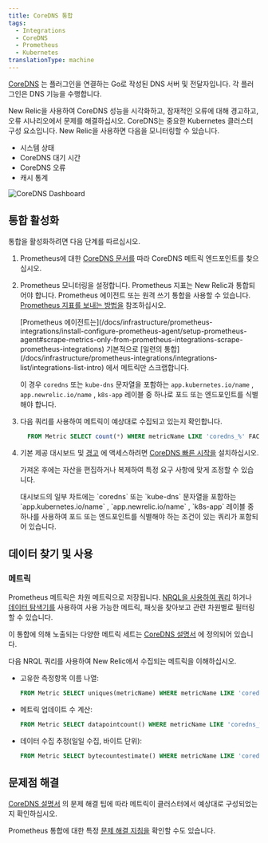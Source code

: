 ```yaml
---
title: CoreDNS 통합
tags:
  - Integrations
  - CoreDNS
  - Prometheus
  - Kubernetes
translationType: machine
---
```



[CoreDNS](https://coredns.io/) 는 플러그인을 연결하는 Go로 작성된 DNS 서버 및 전달자입니다. 각 플러그인은 DNS 기능을 수행합니다.

New Relic을 사용하여 CoreDNS 성능을 시각화하고, 잠재적인 오류에 대해 경고하고, 오류 시나리오에서 문제를 해결하십시오. CoreDNS는 중요한 Kubernetes 클러스터 구성 요소입니다. New Relic을 사용하면 다음을 모니터링할 수 있습니다.

* 시스템 상태
* CoreDNS 대기 시간
* CoreDNS 오류
* 캐시 통계

<img
  title="CoreDNS Dashboard"
  alt="CoreDNS Dashboard"
  src={kubernetesCoreDnsDashboard}
/>

## 통합 활성화

통합을 활성화하려면 다음 단계를 따르십시오.

1. Prometheus에 대한 [CoreDNS 문서를](https://coredns.io/plugins/kubernetes/#metrics) 따라 CoreDNS 메트릭 엔드포인트를 찾으십시오.

2. Prometheus 모니터링을 설정합니다. Prometheus 지표는 New Relic과 통합되어야 합니다. Prometheus 에이전트 또는 원격 쓰기 통합을 사용할 수 있습니다. [Prometheus 지표를 보내는 방법을](/docs/infrastructure/prometheus-integrations/get-started/send-prometheus-metric-data-new-relic/) 참조하십시오.

   <Callout variant="important">
     [Prometheus 에이전트는](/docs/infrastructure/prometheus-integrations/install-configure-prometheus-agent/setup-prometheus-agent#scrape-metrics-only-from-prometheus-integrations-scrape-prometheus-integrations) 기본적으로 [일련의 통합](/docs/infrastructure/prometheus-integrations/integrations-list/integrations-list-intro) 에서 메트릭만 스크랩합니다.

     이 경우 `coredns` 또는 `kube-dns` 문자열을 포함하는 `app.kubernetes.io/name` , `app.newrelic.io/name` , `k8s-app` 레이블 중 하나로 포드 또는 엔드포인트를 식별해야 합니다.
   </Callout>

3. 다음 쿼리를 사용하여 메트릭이 예상대로 수집되고 있는지 확인합니다.

   ```sql
     FROM Metric SELECT count(*) WHERE metricName LIKE 'coredns_%' FACET metricName LIMIT MAX
   ```

4. 기본 제공 대시보드 및 [경고](/docs/alerts-applied-intelligence/new-relic-alerts/learn-alerts/introduction-alerts/) 에 액세스하려면 [CoreDNS 빠른 시작을](https://newrelic.com/instant-observability/CoreDNS) 설치하십시오.

   가져온 후에는 자산을 편집하거나 복제하여 특정 요구 사항에 맞게 조정할 수 있습니다.

   <Callout variant="important">
     대시보드의 일부 차트에는 `coredns` 또는 `kube-dns` 문자열을 포함하는 `app.kubernetes.io/name` , `app.newrelic.io/name` , `k8s-app` 레이블 중 하나를 사용하여 포드 또는 엔드포인트를 식별해야 하는 조건이 있는 쿼리가 포함되어 있습니다.
   </Callout>

## 데이터 찾기 및 사용

### 메트릭

Prometheus 메트릭은 차원 메트릭으로 저장됩니다. [NRQL을 사용하여 쿼리](/docs/telemetry-data-platform/get-data/apis/query-metric-data-type/) 하거나 [데이터 탐색기를](/docs/query-your-data/explore-query-data/browse-data/introduction-data-explorer/) 사용하여 사용 가능한 메트릭, 패싯을 찾아보고 관련 차원별로 필터링할 수 있습니다.

이 통합에 의해 노출되는 다양한 메트릭 세트는 [CoreDNS 설명서](https://coredns.io/plugins/metrics/) 에 정의되어 있습니다.

다음 NRQL 쿼리를 사용하여 New Relic에서 수집되는 메트릭을 이해하십시오.

* 고유한 측정항목 이름 나열:

  ```sql
  FROM Metric SELECT uniques(metricName) WHERE metricName LIKE 'coredns_%'  LIMIT MAX
  ```

* 메트릭 업데이트 수 계산:

  ```sql
  FROM Metric SELECT datapointcount() WHERE metricName LIKE 'coredns_%'  LIMIT MAX
  ```

* 데이터 수집 추정(일일 수집, 바이트 단위):

  ```sql
  FROM Metric SELECT bytecountestimate() WHERE metricName LIKE 'coredns_%' SINCE 1 day ago
  ```

## 문제점 해결

[CoreDNS 설명서](https://coredns.io/plugins/kubernetes/) 의 문제 해결 팁에 따라 메트릭이 클러스터에서 예상대로 구성되었는지 확인하십시오.

Prometheus 통합에 대한 특정 [문제 해결 지침을](/docs/infrastructure/prometheus-integrations/troubleshooting/no-data-appears-prometheus-integration) 확인할 수도 있습니다.